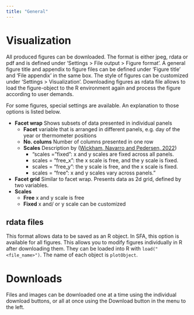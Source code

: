 ```yaml
---
title: "General"
---
```


# Visualization

All produced figures can be downloaded. The format is either jpeg, rdata or pdf and is defined under ‘Settings \> File output \> Figure format’. A general figure title and appendix to figure files can be defined under ‘Figure title’ and ‘File appendix’ in the same box. The style of figures can be customized under ‘Settings \> Visualization’. Downloading figures as rdata file allows to load the figure-object to the R environment again and process the figure according to user demands.

For some figures, special settings are available. An explanation to those options is listed below.

-   **Facet wrap** Shows subsets of data presented in individual panels
    -   **Facet** variable that is arranged in different panels, e.g. day of the year or thermometer positions
    -   **No. colums** Number of columns presented in one row
    -   **Scales** Description by ([Wickham, Navarro and Pedersen, 2022](https://ggplot2-book.org/index.html))
        -   “scales = "fixed": x and y scales are fixed across all panels.
        -   scales = "free_x": the x scale is free, and the y scale is fixed.
        -   scales = "free_y": the y scale is free, and the x scale is fixed.
        -   scales = "free": x and y scales vary across panels.”
-   **Facet grid** Similar to facet wrap. Presents data as 2d grid, defined by two variables.
-   **Scales**
    -   **Free** x and y scale is free
    -   **Fixed** x and/ or y scale can be customized

## rdata files

This format allows data to be saved as an R object. In SFA, this option is available for all figures. This allows you to modify figures individually in R after downloading them. They can be loaded into R with ``load("<file_name>")``. The name of each object is ``plotObject``.

# Downloads

Files and images can be downloaded one at a time using the individual download buttons, or all at once using the Download button in the menu to the left.
